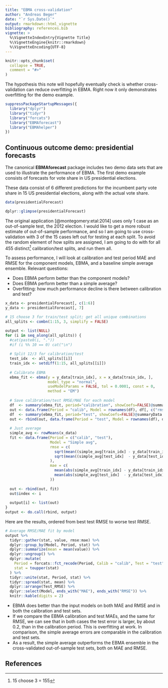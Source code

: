 ```yaml
---
title: "EBMA cross-validation"
author: "Andreas Beger"
date: "`r Sys.Date()`"
output: rmarkdown::html_vignette
bibliography: references.bib
vignette: >
  %\VignetteIndexEntry{Vignette Title}
  %\VignetteEngine{knitr::rmarkdown}
  %\VignetteEncoding{UTF-8}
---
```


```r
knitr::opts_chunk$set(
  collapse = TRUE,
  comment = "#>"
)
```

The hypothesis this note will hopefully eventually check is whether cross-validation can reduce overfitting in EBMA. Right now it only demonstrates overfitting for the demo example.

```r
suppressPackageStartupMessages({
  library("dplyr")
  library("tidyr")
  library("forcats")
  library("EBMAforecast")
  library("EBMAhelper")
})
```


## Continuous outcome demo: presidential forecasts

The canonical **EBMAforecast** package includes two demo data sets that are used to illustrate the performance of EBMA. The first demo example consists of forecasts for vote share in US presidential elections. 

These data consist of 6 different predictions for the incumbent party vote share in 15 US presidential elections, along with the actual vote share.

```r
data(presidentialForecast)

dplyr::glimpse(presidentialForecast)
```

The original application [@montegomery:etal:2014] uses only 1 case as an out-of-sample test, the 2012 election. I would like to get a more robust estimate of out-of-sample performance, and so I am going to use cross-validation with 3 of the 15 cases left out for testing at each split. To avoid the random element of how splits are assigned, I am going to do with for all 455 distinct^[15 choose 3 = 155] calibration/test splits, and run them all. 

To assess performance, I will look at calibration and test period MAE and RMSE for the component models, EBMA, and a baseline simple average ensemble. Relevant questions:

- Does EBMA perform better than the component models?
- Does EBMA perform better than a simple average?
- Overfitting: how much performance decline is there between calibration and test?


```r
x_data <- presidentialForecast[, c(1:6)]
y_data <- presidentialForecast[, 7]

# 15 choose 3 for train/test split; get all unique combinations
all_splits <- combn(1:15, 3, simplify = FALSE)

output <- list(NULL)
for (i in seq_along(all_splits)) {
  #cat(paste0(i, "."))
  #if (i %% 10 == 0) cat("\n")
  
  # Split 12/3 for calibration/test
  test_idx  <- all_splits[[i]]
  train_idx <- setdiff(1:15, all_splits[[i]])
  
  # Calibrate EBMA
  ebma_fit <- ebma(y = y_data[train_idx], x = x_data[train_idx, ],
                   model_type = "normal", 
                   useModelParams = FALSE, tol = 0.0001, const = 0,
                   method = "EM")
  
  # Save calibration/test RMSE/MAE for each model
  df  <- summary(ebma_fit, period="calibration", showCoefs=FALSE)@summaryData
  out <- data.frame(Period = "calib", Model = rownames(df), df[, c("rmse", "mae")])
  df  <- summary(ebma_fit, period="test", showCoefs=FALSE)@summaryData
  out <- rbind(out, data.frame(Period = "test", Model = rownames(df), df[, c("rmse", "mae")]))
  
  # Just average
  simple_avg <- rowMeans(x_data)
  fit <- data.frame(Period = c("calib", "test"),
                    Model = "Simple avg", 
                    rmse = c(
                      sqrt(mean((simple_avg[train_idx] - y_data[train_idx])^2)),
                      sqrt(mean((simple_avg[test_idx]  - y_data[test_idx])^2))
                    ),
                    mae = c(
                      mean(abs(simple_avg[train_idx] - y_data[train_idx])),
                      mean(abs(simple_avg[test_idx]  - y_data[test_idx]))
                    ))
  
  out <- rbind(out, fit)
  out$index <- i
  
  output[i] <- list(out)
}
output <- do.call(rbind, output)
```

Here are the results, ordered from best test RMSE to worse test RMSE.

```r
# Average RMSE/MAE fit by model
output %>%
  tidyr::gather(stat, value, rmse:mae) %>%
  dplyr::group_by(Model, Period, stat) %>% 
  dplyr::summarize(mean = mean(value)) %>% 
  dplyr::ungroup() %>%
  dplyr::mutate(
    Period = forcats::fct_recode(Period, Calib = "calib", Test = "test"),
    stat = toupper(stat)
  ) %>%
  tidyr::unite(stat, Period, stat) %>%
  tidyr::spread(stat, mean) %>%
  dplyr::arrange(Test_RMSE) %>%
  dplyr::select(Model, ends_with("MAE"), ends_with("RMSE")) %>%
  knitr::kable(digits = 2)
```

- EBMA does better than the input models on both MAE and RMSE and in both the calibration and test sets. 
- If we compare the EBMA calibration and test MAEs, and the same for RMSE, we can see that in both cases the test error is larger, by about 0.2, than in the calibration period. This is overfitting at work. In comparison, the simple average errors are comparable in the calibration and test sets. 
- As a result, the simple average outperforms the EBMA ensemble in the cross-validated out-of-sample test sets, both on MAE and RMSE.  

## References
